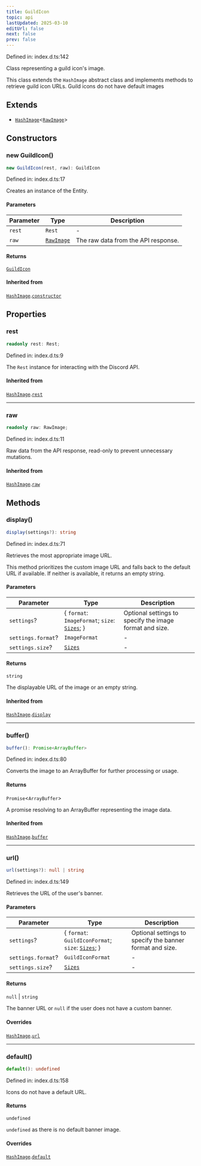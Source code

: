 ```yaml
---
title: GuildIcon
topic: api
lastUpdated: 2025-03-10
editUrl: false
next: false
prev: false
---
```


Defined in: index.d.ts:142

Class representing a guild icon's image.

This class extends the `HashImage` abstract class and implements methods to
retrieve guild icon URLs. Guild icons do not have default images

## Extends

- [`HashImage`](/api/classes/dev/classes/hashimage/)\<[`RawImage`](/api/classes/dev/interfaces/rawimage/)\>

## Constructors

### new GuildIcon()

```ts
new GuildIcon(rest, raw): GuildIcon
```

Defined in: index.d.ts:17

Creates an instance of the Entity.

#### Parameters

| Parameter | Type | Description |
| ------ | ------ | ------ |
| `rest` | `Rest` | - |
| `raw` | [`RawImage`](/api/classes/dev/interfaces/rawimage/) | The raw data from the API response. |

#### Returns

[`GuildIcon`](/api/classes/dev/classes/guildicon/)

#### Inherited from

[`HashImage`](/api/classes/dev/classes/hashimage/).[`constructor`](/api/classes/dev/classes/hashimage/#constructors)

## Properties

### rest

```ts
readonly rest: Rest;
```

Defined in: index.d.ts:9

The `Rest` instance for interacting with the Discord API.

#### Inherited from

[`HashImage`](/api/classes/dev/classes/hashimage/).[`rest`](/api/classes/dev/classes/hashimage/#rest-1)

***

### raw

```ts
readonly raw: RawImage;
```

Defined in: index.d.ts:11

Raw data from the API response, read-only to prevent unnecessary mutations.

#### Inherited from

[`HashImage`](/api/classes/dev/classes/hashimage/).[`raw`](/api/classes/dev/classes/hashimage/#raw-1)

## Methods

### display()

```ts
display(settings?): string
```

Defined in: index.d.ts:71

Retrieves the most appropriate image URL.

This method prioritizes the custom image URL and falls back to the default
URL if available. If neither is available, it returns an empty string.

#### Parameters

| Parameter | Type | Description |
| ------ | ------ | ------ |
| `settings`? | \{ `format`: `ImageFormat`; `size`: [`Sizes`](/api/classes/dev/type-aliases/sizes/); \} | Optional settings to specify the image format and size. |
| `settings.format`? | `ImageFormat` | - |
| `settings.size`? | [`Sizes`](/api/classes/dev/type-aliases/sizes/) | - |

#### Returns

`string`

The displayable URL of the image or an empty string.

#### Inherited from

[`HashImage`](/api/classes/dev/classes/hashimage/).[`display`](/api/classes/dev/classes/hashimage/#display)

***

### buffer()

```ts
buffer(): Promise<ArrayBuffer>
```

Defined in: index.d.ts:80

Converts the image to an ArrayBuffer for further processing or usage.

#### Returns

`Promise`\<`ArrayBuffer`\>

A promise resolving to an ArrayBuffer representing the image data.

#### Inherited from

[`HashImage`](/api/classes/dev/classes/hashimage/).[`buffer`](/api/classes/dev/classes/hashimage/#buffer)

***

### url()

```ts
url(settings?): null | string
```

Defined in: index.d.ts:149

Retrieves the URL of the user's banner.

#### Parameters

| Parameter | Type | Description |
| ------ | ------ | ------ |
| `settings`? | \{ `format`: `GuildIconFormat`; `size`: [`Sizes`](/api/classes/dev/type-aliases/sizes/); \} | Optional settings to specify the banner format and size. |
| `settings.format`? | `GuildIconFormat` | - |
| `settings.size`? | [`Sizes`](/api/classes/dev/type-aliases/sizes/) | - |

#### Returns

`null` \| `string`

The banner URL or `null` if the user does not have a custom banner.

#### Overrides

[`HashImage`](/api/classes/dev/classes/hashimage/).[`url`](/api/classes/dev/classes/hashimage/#url)

***

### default()

```ts
default(): undefined
```

Defined in: index.d.ts:158

Icons do not have a default URL.

#### Returns

`undefined`

`undefined` as there is no default banner image.

#### Overrides

[`HashImage`](/api/classes/dev/classes/hashimage/).[`default`](/api/classes/dev/classes/hashimage/#default)
